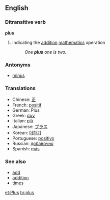 ==English==
===Ditransitive verb===
'''plus'''

#indicating the [[addition]] [[mathematics]] operation
#:''One '''plus''' one is two.''

===Antonyms===
*[[minus]]

===Translations===
*Chinese: [[正]]
*French: [[positif]]
*German: Plus
*Greek: [[συν]]
*Italian: [[più]]
*Japanese: [[プラス]]
*Korean: [[더하기]]
*Portuguese: [[positivo]]
*Russian: [[добавочно]]
*Spanish: [[más]]

===See also===
*[[add]]
*[[addition]]
*[[times]]

[[et:Plus]]
[[hr:plus]]